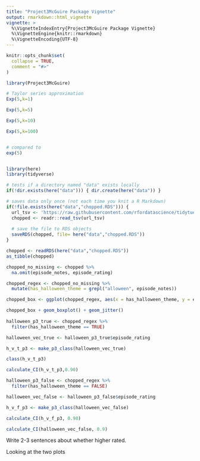 ```yaml
---
title: "Project3McGuire Package Vignette"
output: rmarkdown::html_vignette
vignette: >
  %\VignetteIndexEntry{Project3McGuire Package Vignette}
  %\VignetteEngine{knitr::rmarkdown}
  %\VignetteEncoding{UTF-8}
---
```


```r
knitr::opts_chunk$set(
  collapse = TRUE,
  comment = "#>"
)
```

```r
library(Project3McGuire)
```

```r
# Taylor series approximation
Exp(5,k=1)

Exp(5,k=5)

Exp(5,k=10)

Exp(5,k=100)


# compared to 
exp(5)



```


```r
library(here)
library(tidyverse)

# tests if a directory named "data" exists locally
if(!dir.exists(here("data"))) { dir.create(here("data")) }

# saves data only once (not each time you knit a R Markdown)
if(!file.exists(here("data","chopped.RDS"))) {
  url_tsv <- 'https://raw.githubusercontent.com/rfordatascience/tidytuesday/master/data/2020/2020-08-25/chopped.tsv'
  chopped <- readr::read_tsv(url_tsv)
  
  # save the file to RDS objects
  saveRDS(chopped, file= here("data","chopped.RDS"))
}

chopped <- readRDS(here("data","chopped.RDS"))
as_tibble(chopped)

chopped_no_missing <- chopped %>%
  na.omit(episode_notes, episode_rating) 

chopped_regex <- chopped_no_missing %>%
  mutate(has_halloween_theme = grepl("alloween", episode_notes))

chopped_box <- ggplot(chopped_regex, aes(x = has_halloween_theme, y = episode_rating, fill = has_halloween_theme))

chopped_box + geom_boxplot() + geom_jitter()
  
halloween_p3_true <- chopped_regex %>%
  filter(has_halloween_theme == TRUE)

halloween_vec_true <- halloween_p3_true$episode_rating

h_v_t_p3 <- make_p3_class(halloween_vec_true)

class(h_v_t_p3)

calculate_CI(h_v_t_p3,0.90)

halloween_p3_false <- chopped_regex %>%
  filter(has_halloween_theme == FALSE)

halloween_vec_false <- halloween_p3_false$episode_rating

h_v_f_p3 <- make_p3_class(halloween_vec_false)

calculate_CI(h_v_f_p3, 0.90)

calculate_CI(halloween_vec_false, 0.9)

```


Write 2-3 sentences about whether higher rated.

Looking at the two plots
